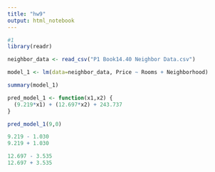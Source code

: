 ---
title: "hw9"
output: html_notebook
---


```{r}
#1
library(readr)

neighbor_data <- read_csv("P1 Book14.40 Neighbor Data.csv")

model_1 <- lm(data=neighbor_data, Price ~ Rooms + Neighborhood)

summary(model_1)

pred_model_1 <- function(x1,x2) {
  (9.219*x1) + (12.697*x2) + 243.737 
}

pred_model_1(9,0)

9.219 - 1.030
9.219 + 1.030

12.697 - 3.535
12.697 + 3.535

```

